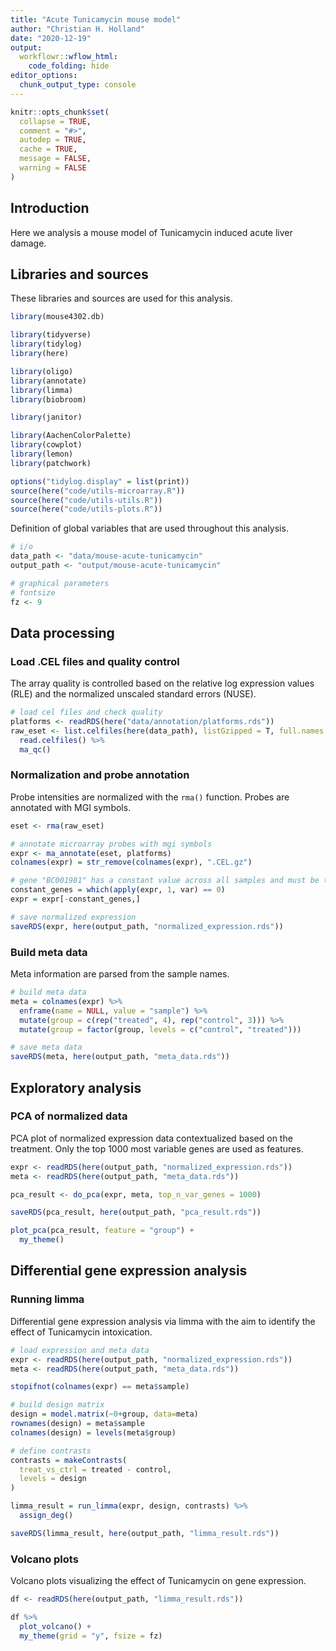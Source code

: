 ```yaml
---
title: "Acute Tunicamycin mouse model"
author: "Christian H. Holland"
date: "2020-12-19"
output: 
  workflowr::wflow_html:
    code_folding: hide
editor_options:
  chunk_output_type: console
---
```


```r
knitr::opts_chunk$set(
  collapse = TRUE,
  comment = "#>",
  autodep = TRUE,
  cache = TRUE,
  message = FALSE,
  warning = FALSE
)
```

## Introduction
Here we analysis a mouse model of Tunicamycin induced acute liver damage. 

## Libraries and sources
These libraries and sources are used for this analysis.
```r
library(mouse4302.db)

library(tidyverse)
library(tidylog)
library(here)

library(oligo)
library(annotate)
library(limma)
library(biobroom)

library(janitor)

library(AachenColorPalette)
library(cowplot)
library(lemon)
library(patchwork)

options("tidylog.display" = list(print))
source(here("code/utils-microarray.R"))
source(here("code/utils-utils.R"))
source(here("code/utils-plots.R"))
```

Definition of global variables that are used throughout this analysis.
```r
# i/o
data_path <- "data/mouse-acute-tunicamycin"
output_path <- "output/mouse-acute-tunicamycin"

# graphical parameters
# fontsize
fz <- 9
```

## Data processing
### Load .CEL files and quality control
The array quality is controlled based on the relative log expression values (RLE) and the normalized unscaled standard errors (NUSE).
```r
# load cel files and check quality
platforms <- readRDS(here("data/annotation/platforms.rds"))
raw_eset <- list.celfiles(here(data_path), listGzipped = T, full.names = T) %>%
  read.celfiles() %>%
  ma_qc()
```

### Normalization and probe annotation
Probe intensities are normalized with the `rma()` function. Probes are annotated with MGI symbols.
```r
eset <- rma(raw_eset)

# annotate microarray probes with mgi symbols
expr <- ma_annotate(eset, platforms)
colnames(expr) = str_remove(colnames(expr), ".CEL.gz")

# gene "BC001981" has a constant value across all samples and must be thus removed
constant_genes = which(apply(expr, 1, var) == 0)
expr = expr[-constant_genes,]

# save normalized expression
saveRDS(expr, here(output_path, "normalized_expression.rds"))
```

### Build meta data
Meta information are parsed from the sample names.
```r
# build meta data
meta = colnames(expr) %>%
  enframe(name = NULL, value = "sample") %>%
  mutate(group = c(rep("treated", 4), rep("control", 3))) %>%
  mutate(group = factor(group, levels = c("control", "treated")))

# save meta data
saveRDS(meta, here(output_path, "meta_data.rds"))
```

## Exploratory analysis
### PCA of normalized data
PCA plot of normalized expression data contextualized based on the treatment. Only the top 1000 most variable genes are used as features.
```r
expr <- readRDS(here(output_path, "normalized_expression.rds"))
meta <- readRDS(here(output_path, "meta_data.rds"))

pca_result <- do_pca(expr, meta, top_n_var_genes = 1000)

saveRDS(pca_result, here(output_path, "pca_result.rds"))

plot_pca(pca_result, feature = "group") +
  my_theme()
```

## Differential gene expression analysis
### Running limma
Differential gene expression analysis via limma with the aim to identify the effect of Tunicamycin intoxication.
```r
# load expression and meta data
expr <- readRDS(here(output_path, "normalized_expression.rds"))
meta <- readRDS(here(output_path, "meta_data.rds"))

stopifnot(colnames(expr) == meta$sample)

# build design matrix
design = model.matrix(~0+group, data=meta)
rownames(design) = meta$sample
colnames(design) = levels(meta$group)

# define contrasts
contrasts = makeContrasts(
  treat_vs_ctrl = treated - control,
  levels = design
)

limma_result = run_limma(expr, design, contrasts) %>%
  assign_deg()

saveRDS(limma_result, here(output_path, "limma_result.rds"))
```

### Volcano plots
Volcano plots visualizing the effect of Tunicamycin on gene expression.
```r
df <- readRDS(here(output_path, "limma_result.rds"))

df %>%
  plot_volcano() + 
  my_theme(grid = "y", fsize = fz)
```
